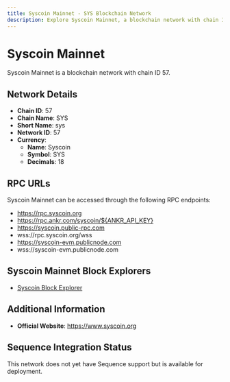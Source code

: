 ```yaml
--- 
title: Syscoin Mainnet - SYS Blockchain Network
description: Explore Syscoin Mainnet, a blockchain network with chain ID 57. Learn about its native currency, Syscoin, and how to interact with the network.
---
```


# Syscoin Mainnet

Syscoin Mainnet is a blockchain network with chain ID 57.

## Network Details

- **Chain ID**: 57
- **Chain Name**: SYS
- **Short Name**: sys
- **Network ID**: 57
- **Currency**: 
  - **Name**: Syscoin
  - **Symbol**: SYS
  - **Decimals**: 18

## RPC URLs

Syscoin Mainnet can be accessed through the following RPC endpoints:

- https://rpc.syscoin.org
- https://rpc.ankr.com/syscoin/${ANKR_API_KEY}
- https://syscoin.public-rpc.com
- wss://rpc.syscoin.org/wss
- https://syscoin-evm.publicnode.com
- wss://syscoin-evm.publicnode.com

## Syscoin Mainnet Block Explorers

- [Syscoin Block Explorer](https://explorer.syscoin.org)

## Additional Information

- **Official Website**: https://www.syscoin.org

## Sequence Integration Status

This network does not yet have Sequence support but is available for deployment.
